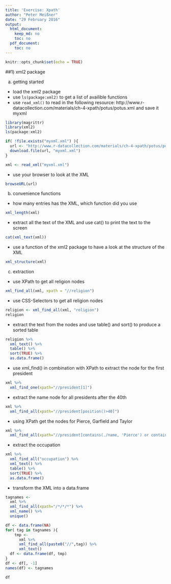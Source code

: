 ```yaml
---
title: 'Exercise: Xpath'
author: "Peter Meißner"
date: "29 February 2016"
output:
  html_document:
    keep_md: no
    toc: no
  pdf_document:
    toc: no
---
```


```r
knitr::opts_chunk$set(echo = TRUE)
```


##1) xml2 package

a) getting started
- load the xml2 package
- use `ls(package:xml2)` to get a list of availible functions
- use `read_xml()` to read in the following resource: http://www.r-datacollection.com/materials/ch-4-xpath/potus/potus.xml and save it myxml

```r
library(magrittr)
library(xml2)
ls(package:xml2)

if( !file.exists("myxml.xml") ){
  url <- "http://www.r-datacollection.com/materials/ch-4-xpath/potus/potus.xml"
  download.file(url, "myxml.xml")
}

xml <- read_xml("myxml.xml")
```

- use your browser to look at the XML

```r
browseURL(url)
```


b) convenience functions
- how many entries has the XML, which function did you use

```r
xml_length(xml)
```

- extract all the text of the XML and use cat() to print the text to the screen

```r
cat(xml_text(xml))
```

- use a function of the xml2 package to have a look at the structure of the XML

```r
xml_structure(xml)
```


c) extraction

- use XPath to get all religion nodes

```r
xml_find_all(xml, xpath = "//religion")
```

- use CSS-Selectors to get all religion nodes

```r
religion <- xml_find_all(xml, "religion")
religion
```

- extract the text from the nodes and use table() and sort() to produce a sorted table

```r
religion %>% 
  xml_text() %>% 
  table() %>% 
  sort(TRUE) %>% 
  as.data.frame()
```

- use xml_find() in combination with XPath to extract the node for the first president

```r
xml %>% 
  xml_find_one(xpath="//president[1]")
```

- extract the name node for all presidents after the 40th

```r
xml %>% 
  xml_find_all(xpath="//president[position()>40]")
```

- using XPath get the nodes for Pierce, Garfield and Taylor


```r
xml %>% 
  xml_find_all(xpath="//president[contains(./name, 'Pierce') or contains(./name, 'Garfield') or contains(./name, 'Taylor')]")
```

- extract the occupation

```r
xml %>% 
  xml_find_all("occupation") %>% 
  xml_text() %>% 
  table() %>% 
  sort(TRUE) %>% 
  as.data.frame()
```

- transform the XML into a data.frame

```r
tagnames <- 
  xml %>% 
  xml_find_all(xpath="/*/*/*") %>% 
  xml_name() %>% 
  unique()

df <- data.frame(NA)
for( tag in tagnames ){
    tmp <- 
      xml %>% 
      xml_find_all(paste0("//",tag)) %>%
      xml_text()
  df <- data.frame(df, tmp)
}
df <- df[, -1]
names(df) <- tagnames

df

```


























